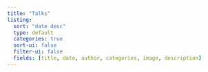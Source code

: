 ```yaml
---
title: "Talks"
listing:
  sort: "date desc"
  type: default
  categories: true
  sort-ui: false
  filter-ui: false
  fields: [title, date, author, categories, image, description]
---
```

